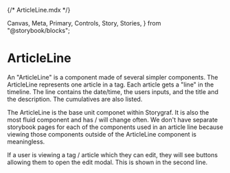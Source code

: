 {/* ArticleLine.mdx */}

  Canvas,
  Meta,
  Primary,
  Controls,
  Story,
  Stories,
} from "@storybook/blocks";


<Meta of={ArticleLine} />

# ArticleLine

An "ArticleLine" is a component made of several simpler components. The ArticleLine represents one article in a tag. Each article gets a "line" in the timeline. The line contains the date/time, the users inputs, and the title and the description. The cumulatives are also listed.

The ArticleLine is the base unit componet within Storygraf. It is also the most fluid component and has / will change often. We don't have separate storybook pages for each of the components used in an article line because viewing those components outside of the ArticleLine component is meaningless.

If a user is viewing a tag / article which they can edit, they will see buttons allowing them to open the edit modal. This is shown in the second line.

<Primary />
<Controls />
<Stories />
